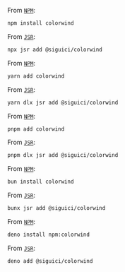 
<Tabs>
  <TabItem label="npm">

  From [`NPM`](https://npmjs.com/package/colorwind):

  ```bash
  npm install colorwind
  ```

  From [`JSR`](https://jsr.io/@siguici/colorwind):

  ```bash
  npx jsr add @siguici/colorwind
  ```

  </TabItem>
  <TabItem label="Yarn">

  From [`NPM`](https://npmjs.com/package/colorwind):

  ```bash
  yarn add colorwind
  ```

  From [`JSR`](https://jsr.io/@siguici/colorwind):

  ```bash
  yarn dlx jsr add @siguici/colorwind
  ```

  </TabItem>
  <TabItem label="pnpm">

  From [`NPM`](https://npmjs.com/package/colorwind):

  ```bash
  pnpm add colorwind
  ```

  From [`JSR`](https://jsr.io/@siguici/colorwind):

  ```bash
  pnpm dlx jsr add @siguici/colorwind
  ```

  </TabItem>
  <TabItem label="Bun">

  From [`NPM`](https://npmjs.com/package/colorwind):

  ```bash
  bun install colorwind
  ```

  From [`JSR`](https://jsr.io/@siguici/colorwind):

  ```bash
  bunx jsr add @siguici/colorwind
  ```

  </TabItem>
  <TabItem label="Deno">

  From [`NPM`](https://npmjs.com/package/colorwind):

  ```bash
  deno install npm:colorwind
  ```

  From [`JSR`](https://jsr.io/@siguici/colorwind):

  ```bash
  deno add @siguici/colorwind
  ```

  </TabItem>
</Tabs>
